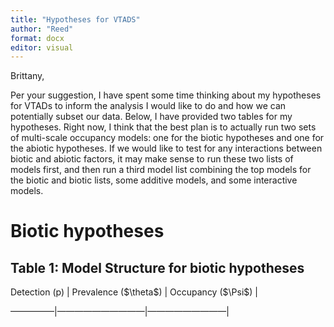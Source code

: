 ```yaml
---
title: "Hypotheses for VTADS"
author: "Reed"
format: docx
editor: visual
---
```


Brittany,

Per your suggestion, I have spent some time thinking about my hypotheses for VTADs to inform the analysis I would like to do and how we can potentially subset our data. Below, I have provided two tables for my hypotheses. Right now, I think that the best plan is to actually run two sets of multi-scale occupancy models: one for the biotic hypotheses and one for the abiotic hypotheses. If we would like to test for any interactions between biotic and abiotic factors, it may make sense to run these two lists of models first, and then run a third model list combining the top models for the biotic and biotic lists, some additive models, and some interactive models.

# Biotic hypotheses

## Table 1: Model Structure for biotic hypotheses

Detection (p) \| Prevalence (\$\\theta\$) \| Occupancy (\$\\Psi\$) \|

---------------\|——————————\|—————————\|
